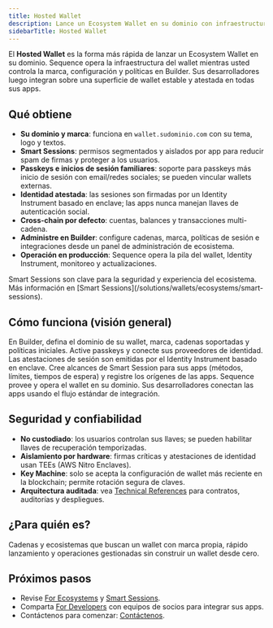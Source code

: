 ```yaml
---
title: Hosted Wallet
description: Lance un Ecosystem Wallet en su dominio con infraestructura operada por Sequence, control de marca, Smart Sessions y autenticación basada en passkeys.
sidebarTitle: Hosted Wallet
---
```


El **Hosted Wallet** es la forma más rápida de lanzar un Ecosystem Wallet en su dominio. Sequence opera la infraestructura del wallet mientras usted controla la marca, configuración y políticas en Builder. Sus desarrolladores luego integran sobre una superficie de wallet estable y atestada en todas sus apps.

## Qué obtiene

- **Su dominio y marca**: funciona en `wallet.sudominio.com` con su tema, logo y textos.
- **Smart Sessions**: permisos segmentados y aislados por app para reducir spam de firmas y proteger a los usuarios.
- **Passkeys e inicios de sesión familiares**: soporte para passkeys más inicio de sesión con email/redes sociales; se pueden vincular wallets externas.
- **Identidad atestada**: las sesiones son firmadas por un Identity Instrument basado en enclave; las apps nunca manejan llaves de autenticación social.
- **Cross-chain por defecto**: cuentas, balances y transacciones multi-cadena.
- **Administre en Builder**: configure cadenas, marca, políticas de sesión e integraciones desde un panel de administración de ecosistema.
- **Operación en producción**: Sequence opera la pila del wallet, Identity Instrument, monitoreo y actualizaciones.

<Info>
  Smart Sessions son clave para la seguridad y experiencia del ecosistema. Más información en [Smart Sessions](/solutions/wallets/ecosystems/smart-sessions).
</Info>

## Cómo funciona (visión general)

<Steps>
  <Step title="Configure su ecosistema">
    En Builder, defina el dominio de su wallet, marca, cadenas soportadas y políticas iniciales.
  </Step>

  <Step title="Configure identidad y autenticación">
    Active passkeys y conecte sus proveedores de identidad. Las atestaciones de sesión son emitidas por el Identity Instrument basado en enclave.
  </Step>

  <Step title="Defina políticas de sesión">
    Cree alcances de Smart Session para sus apps (métodos, límites, tiempos de espera) y registre los orígenes de las apps.
  </Step>

  <Step title="Lance">
    Sequence provee y opera el wallet en su dominio. Sus desarrolladores conectan las apps usando el flujo estándar de integración.
  </Step>
</Steps>

## Seguridad y confiabilidad

- **No custodiado**: los usuarios controlan sus llaves; se pueden habilitar llaves de recuperación temporizadas.
- **Aislamiento por hardware**: firmas críticas y atestaciones de identidad usan TEEs (AWS Nitro Enclaves).
- **Key Machine**: solo se acepta la configuración de wallet más reciente en la blockchain; permite rotación segura de claves.
- **Arquitectura auditada**: vea [Technical References](/solutions/technical-references/overview) para contratos, auditorías y despliegues.

## ¿Para quién es?
Cadenas y ecosistemas que buscan un wallet con marca propia, rápido lanzamiento y operaciones gestionadas sin construir un wallet desde cero.

## Próximos pasos

- Revise [For Ecosystems](/solutions/wallets/ecosystems/overview) y [Smart Sessions](/solutions/wallets/ecosystems/smart-sessions).
- Comparta [For Developers](/solutions/wallets/developers/overview) con equipos de socios para integrar sus apps.
- Contáctenos para comenzar: [Contáctenos](https://sequence.xyz/contact).